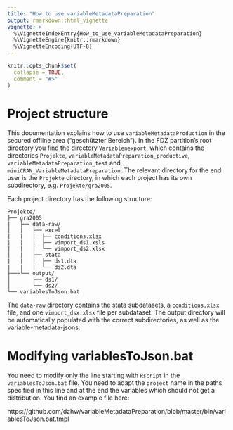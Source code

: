 ```yaml
---
title: "How to use variableMetadataPreparation"
output: rmarkdown::html_vignette
vignette: >
  %\VignetteIndexEntry{How_to_use_variableMetadataPreparation}
  %\VignetteEngine{knitr::rmarkdown}
  %\VignetteEncoding{UTF-8}
---
```


```r
knitr::opts_chunk$set(
  collapse = TRUE,
  comment = "#>"
)
```

# Project structure

This documentation explains how to use `variableMetadataProduction` in the 
secured offline area ("geschützter Bereich").
In the FDZ partition's root directory you find the directory `Variablenexport`,
which contains the directories `Projekte`, `variableMetadataPreparation_productive`,
`variableMetadataPreparation_test` and, `miniCRAN_VariableMetadataPreparation`.
The relevant directory for the end user is the `Projekte` directory, in which 
each project has its own subdirectory, e.g. `Projekte/gra2005`.

Each project directory has the following structure:
```
Projekte/
├── gra2005
|   ├── data-raw/
│   |   ├── excel
|   |   |  ├── conditions.xlsx
|   |   |  ├── vimport_ds1.xsls
|   |   |  └── vimport_ds2.xlsx
│   |   ├── stata
|   |   |  ├── ds1.dta
|   |   |  └── ds2.dta
├───└── output/
│       ├── ds1/
│       └── ds2/
└── variablesToJson.bat
```

The `data-raw` directory contains the stata subdatasets, a `conditions.xlsx` file,
and one `vimport_dsx.xlsx` file per subdataset.
The output directory will be automatically populated with the correct 
subdirectories, as well as the variable-metadata-jsons.

# Modifying variablesToJson.bat
You need to modify only the line starting with `Rscript` in the `variablesToJson.bat` file. You need to adapt the `project` name in the paths specified in this line 
and at the end the variables which should not get a distribution. You find an 
example file here:

https://github.com/dzhw/variableMetadataPreparation/blob/master/bin/variablesToJson.bat.tmpl


